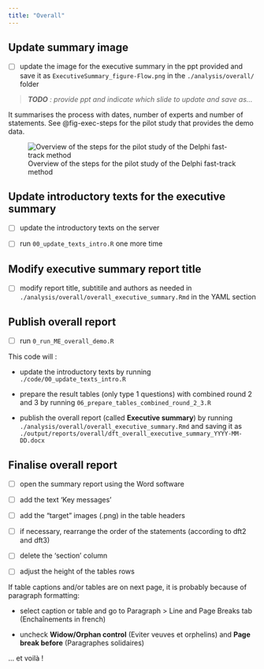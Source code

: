 ```yaml
---
title: "Overall"
---
```


## Update summary image

-   [ ] update the image for the executive summary in the ppt provided and save it as `ExecutiveSummary_figure-Flow.png` in the `./analysis/overall/` folder

> ***TODO** : provide ppt and indicate which slide to update and save as...*


It summarises the process with dates, number of experts and number of statements. See @fig-exec-steps for the pilot study that provides the demo data.

![Overview of the steps for the pilot study of the Delphi fast-track method](_img/ExecutiveSummary_figure-Flow.png){#fig-exec-steps fig-align="center"}

## Update introductory texts for the executive summary

-   [ ] update the introductory texts on the server

-   [ ] run `00_update_texts_intro.R` one more time

## Modify executive summary report title

-   [ ] modify report title, subtitile and authors as needed in `./analysis/overall/overall_executive_summary.Rmd` in the YAML section

## Publish overall report

-   [ ] run `0_run_ME_overall_demo.R`

This code will :

-   update the introductory texts by running `./code/00_update_texts_intro.R`

-   prepare the result tables (only type 1 questions) with combined round 2 and 3 by running `06_prepare_tables_combined_round_2_3.R`

-   publish the overall report (called **Executive summary**) by running `./analysis/overall/overall_executive_summary.Rmd` and saving it as `./output/reports/overall/dft_overall_executive_summary_YYYY-MM-DD.docx`

## Finalise overall report

-   [ ] open the summary report using the Word software

-   [ ] add the text 'Key messages'

-   [ ] add the "target" images (.png) in the table headers

-   [ ] if necessary, rearrange the order of the statements (according to dft2 and dft3)

-   [ ] delete the 'section' column

-   [ ] adjust the height of the tables rows

::: callout-tip
If table captions and/or tables are on next page, it is probably because of paragraph formatting:

-   select caption or table and go to Paragraph \> Line and Page Breaks tab (Enchaînements in french)

-   uncheck **Widow/Orphan control** (Eviter veuves et orphelins) and **Page break before** (Paragraphes solidaires)
:::




... et voilà !